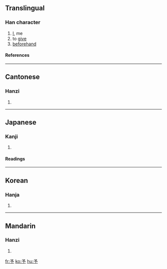 {{see|豫}}<!-- may be replaced by zh-forms -->

==Translingual==
===Han character===
{{Han char|rn=6|rad=亅|as=03|sn=4|four=1720<sub>2</sub>|canj=弓戈弓弓 (NINN)}}
# [[I]], me
# to [[give]]
# [[beforehand]]
====References====
{{Han ref|kx=0085.160|dkj=00231|dj=0174.060|hdz=10052.020|uh=4E88|ud=20104|bh=A4A9|bd=42153}}
----
==Cantonese==
===Hanzi===
{{yue-hanzi|jyut=|y=yu4, yu5}}
# {{defn|Cantonese}}
----
==Japanese==
===Kanji===
{{ja-kanji|grade=3|rs=亅03}}
# {{defn|Japanese}}
====Readings====
{{ja-readings|on=[[よ]] (yo), [[しゃ]] (sha)|kun=[[あたえる]] (ataeru), [[あらかじめ]] (arakajime)}}
----
==Korean==
===Hanja===
{{ko-hanja|hangeul=여|rv=yeo|mr=yŏ}}
# {{defn|Korean}}
----
==Mandarin==
===Hanzi===
{{cmn-hanzi|pin=[[yú]] (yu2), [[yǔ]] (yu3)|wg=yü<sup>2</sup>, yü<sup>3</sup>}}
# {{defn|Mandarin}}

[[fr:予]]
[[ko:予]]
[[hu:予]]